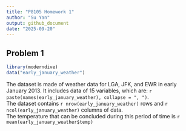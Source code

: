 ```yaml
---
title: "P8105 Homework 1"
author: "Su Yan"
output: github_document
date: "2025-09-20"
---
```


## Problem 1
```r
library(moderndive)
data("early_january_weather")
```

The dataset is made of weather data for LGA, JFK, and EWR in early January 2013. It includes data of 15 variables, which are: `r paste(names(early_january_weather), collapse = ", ")`.  
The dataset contains `r nrow(early_january_weather)` rows and `r ncol(early_january_weather)` columns of data.  
The temperature that can be concluded during this period of time is `r mean(early_january_weather$temp)`